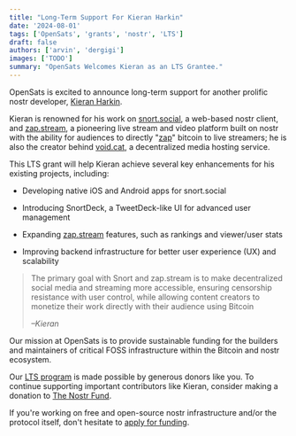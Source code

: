 ```yaml
---
title: "Long-Term Support For Kieran Harkin"
date: '2024-08-01'
tags: ['OpenSats', 'grants', 'nostr', 'LTS']
draft: false
authors: ['arvin', 'dergigi']
images: ['TODO']
summary: "OpenSats Welcomes Kieran as an LTS Grantee."
---
```


OpenSats is excited to announce long-term support for another prolific nostr developer,
[Kieran Harkin](https://github.com/v0l).

Kieran is renowned for his work on [snort.social](https://snort.social/), a web-based nostr client, and [zap.stream](https://zap.stream/), a pioneering live stream and video platform built on nostr with the ability for audiences to directly "[zap](https://github.com/nostr-protocol/nips/blob/master/57.md)" bitcoin to live streamers; he is also the creator behind [void.cat](http://void.cat), a decentralized media hosting service.

This LTS grant will help Kieran achieve several key enhancements for his existing projects, including:

- Developing native iOS and Android apps for snort.social

- Introducing SnortDeck, a TweetDeck-like UI for advanced user management

- Expanding [zap.stream](https://zap.stream/) features, such as rankings and viewer/user stats

- Improving backend infrastructure for better user experience (UX) and scalability

> The primary goal with Snort and zap.stream is to make decentralized social media and streaming more accessible, ensuring censorship resistance with user control, while allowing content creators to monetize their work directly with their audience using Bitcoin
>
><cite>–Kieran</cite>

Our mission at OpenSats is to provide sustainable funding for the builders and maintainers of critical FOSS infrastructure within the Bitcoin and nostr ecosystem.

Our [LTS program](/blog/nostr-lts-long-term-support-for-nostr-developers) is made possible by generous donors like you. To continue supporting important contributors like Kieran, consider making a donation to [The Nostr Fund](/funds/nostr).

<center>
    <DonateToNostrFundButton/>
</center>

If you're working on free and open-source nostr infrastructure and/or the protocol itself, don't hesitate to [apply for funding](/apply/).
